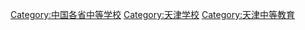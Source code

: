 [[Category:中国各省中等学校|Category:中国各省中等学校]]
[[Category:天津学校|Category:天津学校]]
[[Category:天津中等教育|Category:天津中等教育]]